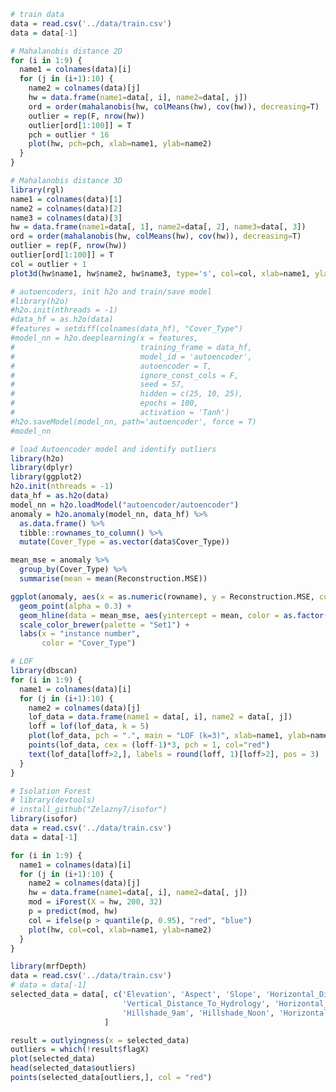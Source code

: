 ```r
# train data
data = read.csv('../data/train.csv')
data = data[-1]
```

```r
# Mahalanobis distance 2D
for (i in 1:9) {
  name1 = colnames(data)[i]
  for (j in (i+1):10) {
    name2 = colnames(data)[j]
    hw = data.frame(name1=data[, i], name2=data[, j])
    ord = order(mahalanobis(hw, colMeans(hw), cov(hw)), decreasing=T)
    outlier = rep(F, nrow(hw))
    outlier[ord[1:100]] = T
    pch = outlier * 16
    plot(hw, pch=pch, xlab=name1, ylab=name2)
  }
}
```
```r
# Mahalanobis distance 3D
library(rgl)
name1 = colnames(data)[1]
name2 = colnames(data)[2]
name3 = colnames(data)[3]
hw = data.frame(name1=data[, 1], name2=data[, 2], name3=data[, 3])
ord = order(mahalanobis(hw, colMeans(hw), cov(hw)), decreasing=T)
outlier = rep(F, nrow(hw))
outlier[ord[1:100]] = T
col = outlier + 1
plot3d(hw$name1, hw$name2, hw$name3, type='s', col=col, xlab=name1, ylab=name2, zlab=name3)

```

```r
# autoencoders, init h2o and train/save model
#library(h2o)
#h2o.init(nthreads = -1)
#data_hf = as.h2o(data)
#features = setdiff(colnames(data_hf), "Cover_Type")
#model_nn = h2o.deeplearning(x = features, 
#                            training_frame = data_hf, 
#                            model_id = 'autoencoder',
#                            autoencoder = T,
#                            ignore_const_cols = F,
#                            seed = 57,
#                            hidden = c(25, 10, 25),
#                            epochs = 100,
#                            activation = 'Tanh')
#h2o.saveModel(model_nn, path='autoencoder', force = T)
#model_nn
```

```r
# load Autoencoder model and identify outliers
library(h2o)
library(dplyr)
library(ggplot2)
h2o.init(nthreads = -1)
data_hf = as.h2o(data)
model_nn = h2o.loadModel("autoencoder/autoencoder")
anomaly = h2o.anomaly(model_nn, data_hf) %>%
  as.data.frame() %>%
  tibble::rownames_to_column() %>%
  mutate(Cover_Type = as.vector(data$Cover_Type))

mean_mse = anomaly %>%
  group_by(Cover_Type) %>%
  summarise(mean = mean(Reconstruction.MSE))

ggplot(anomaly, aes(x = as.numeric(rowname), y = Reconstruction.MSE, color = as.factor(Cover_Type))) +
  geom_point(alpha = 0.3) +
  geom_hline(data = mean_mse, aes(yintercept = mean, color = as.factor(Cover_Type))) +
  scale_color_brewer(palette = "Set1") +
  labs(x = "instance number",
       color = "Cover_Type")

```

```r
# LOF
library(dbscan)
for (i in 1:9) {
  name1 = colnames(data)[i]
  for (j in (i+1):10) {
    name2 = colnames(data)[j]
    lof_data = data.frame(name1 = data[, i], name2 = data[, j])
    loff = lof(lof_data, k = 5)
    plot(lof_data, pch = ".", main = "LOF (k=3)", xlab=name1, ylab=name2)
    points(lof_data, cex = (loff-1)*3, pch = 1, col="red")
    text(lof_data[loff>2,], labels = round(loff, 1)[loff>2], pos = 3)
  }
}
```


```r
# Isolation Forest
# library(devtools)
# install_github("Zelazny7/isofor")
library(isofor)
data = read.csv('../data/train.csv')
data = data[-1]

for (i in 1:9) {
  name1 = colnames(data)[i]
  for (j in (i+1):10) {
    name2 = colnames(data)[j]
    hw = data.frame(name1=data[, i], name2=data[, j])
    mod = iForest(X = hw, 200, 32)
    p = predict(mod, hw)
    col = ifelse(p > quantile(p, 0.95), "red", "blue")
    plot(hw, col=col, xlab=name1, ylab=name2)
  }
}
```

```r

library(mrfDepth)
data = read.csv('../data/train.csv')
# data = data[-1]
selected_data = data[, c('Elevation', 'Aspect', 'Slope', 'Horizontal_Distance_To_Hydrology', 
                         'Vertical_Distance_To_Hydrology', 'Horizontal_Distance_To_Roadways', 
                         'Hillshade_9am', 'Hillshade_Noon', 'Horizontal_Distance_To_Fire_Points')
                     ]

result = outlyingness(x = selected_data)
outliers = which(!result$flagX)
plot(selected_data)
head(selected_data$outliers)
points(selected_data[outliers,], col = "red")
```


